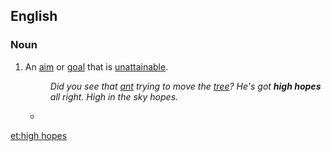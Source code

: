 ==English==

===Noun===
{{infl|en|noun|head=[[high]] [[hopes]]}}

#An [[aim]] or [[goal]] that is [[unattainable]].
#:''Did you see that [[ant]] trying to move the [[tree]]? He's got '''high hopes''' all right. High in the sky hopes.''
#* {{quote-news
|year=2011
|date=February 4
|author=Gareth Roberts 
|title=Wales 19-26 England
|work=BBC
|url=http://news.bbc.co.uk/sport2/hi/rugby_union/9386391.stm
|page=
|passage=They will now host Italy at Twickenham next Saturday, one of three successive home games, with high hopes of launching a serious title tilt for the first time in eight years..}}

<!--WTF are these doing here? - Jackofclubs
===See also===
*[[Don Quixote]] and the [[impossible dream]]
*[[Willy Wonka]]
*[[there's no place like home]]
-->

[[et:high hopes]]